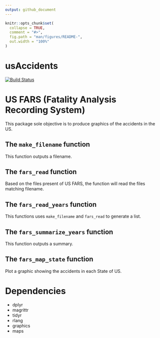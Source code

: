 ```yaml
---
output: github_document
---
```


<!-- README.md is generated from README.Rmd. Please edit that file -->

```r
knitr::opts_chunk$set(
  collapse = TRUE,
  comment = "#>",
  fig.path = "man/figures/README-",
  out.width = "100%"
)
```

# usAccidents

<!-- badges: start -->
[![Build Status](https://app.travis-ci.com/MarcEres/usAccidents.svg?branch=main)](https://app.travis-ci.com/MarcEres/usAccidents)
<!-- badges: end -->



# US FARS (Fatality Analysis Recording System)

This package sole objective is to produce graphics of the accidents in the US.

## The `make_filename` function

This function outputs a filename.

## The `fars_read` function

Based on the files present of US FARS, the function will read the files matching
filename.

## The `fars_read_years` function

This functions uses `make_filename` and `fars_read` to generate a list.

## The `fars_summarize_years` function

This function outputs a summary.

## The `fars_map_state` function

Plot a graphic showing the accidents in each State of US.

# Dependencies

* dplyr
* magrittr
* tidyr
* rlang
* graphics
* maps
